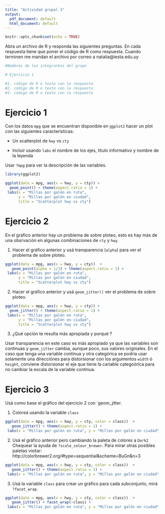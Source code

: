 ```yaml
---
title: "Actividad grupal 3"
output:
  pdf_document: default
  html_document: default
---
```


```r
knitr::opts_chunk$set(echo = TRUE)
```

Abra un archivo de R y responda las siguientes preguntas. En cada respuesta tiene que poner el código de R como respuesta.
Cuando terminen me mandan el archivo por correo a natalia@iesta.edu.uy

```r
#Nombres de los integrantes del grupo

# Ejercicio 1

#1. código de R o texto con la respuesta
#2. código de R o texto con la respuesta
#3. código de R o texto con la respuesta

```

# Ejercicio 1

Con los datos `mpg` que se encuentran disponible en `ggplot2` hacer un plot con las siguientes características:

- Un scatterplot de   `hwy` vs `cty` 

- Incluir usando `labs` el nombre de los ejes, título informativo y nombre de la leyenda

Usar `?mpg` para ver la descripción de las variables.

```r
library(ggplot2)

ggplot(data = mpg, aes(x = hwy, y = cty)) +
  geom_point() + theme(aspect.ratio = 1) +
 labs(x = "Millas por galón en ruta", 
      y = "Millas por galón en ciudad", 
      title = "Scatterplot hwy vs cty") 
```

# Ejercicio 2

 En el gráfico anterior hay un problema de sobre ploteo, esto es hay más de una obsrvación en algunas combinaciones de  `cty` y `hwy`. 
 
1. Hacer el  gráfico anterior y usá transparencia (`alpha`) para ver el problema de sobre ploteo.
```r

ggplot(data = mpg, aes(x = hwy, y = cty))  + 
   geom_point(alpha = 1/3) + theme(aspect.ratio = 1) +
 labs(x = "Millas por galón en ruta",
      y = "Millas por galón en ciudad", 
      title = "Scatterplot hwy vs cty") 
```
 
 
2. Hacer el  gráfico anterior y usá  `geom_jitter()`  ver el problema de sobre ploteo.
 

```r
ggplot(data = mpg, aes(x = hwy, y = cty)) +
  geom_jitter() + theme(aspect.ratio = 1) +
 labs(x = "Millas por galón en ruta", 
      y = "Millas por galón en ciudad", 
      title = "Scatterplot hwy vs cty")  
```
3. ¿Qué opción te resulta más apropiada y porqué ? 

Usar transparencia en este caso es más apropiado ya que las variables son continuas y `geom_jitter` cambia, aunque poco, sus valores originales. En el caso que tenga una variable continua y otra categórica se podría usar solamente una direcciónes para distorsionar con  los argumentos `width` ó `height`, conviene distorsionar el eje que tiene la cariable categoórica para no cambiar la escala de la variable continua.
 
#  Ejercicio 3

Usá como base el gráfico del ejercicio 2 con `geom_jitter.

1. Coloreá usando la variable `class`
 
```r

ggplot(data = mpg, aes(x = hwy, y = cty, color = class))  + 
   geom_jitter() + theme(aspect.ratio = 1) +
 labs(x = "Millas por galón en ruta", y = "Millas por galón en ciudad", title = "Scatterplot hwy vs cty", colour = "Tipo de auto") 
```

2. Usá el gráfico anterior pero cambiando la paleta de colores a `Dark2`
  Chequear la ayuda de `?scale_colour_brewer`. Para mirar otras posibles paletas visitar: http://colorbrewer2.org/#type=sequential&scheme=BuGn&n=3

```r

ggplot(data = mpg, aes(x = hwy, y = cty, color = class))  + 
   geom_jitter() + theme(aspect.ratio = 1) +
 labs(x = "Millas por galón en ruta", y = "Millas por galón en ciudad", title = "Scatterplot hwy vs cty", colour="Tipo de auto") + scale_colour_brewer(palette = "Dark2")
```

3. Usá la variable `class` para crear un gráfico para cada subconjunto, mirá `?facet_wrap`.

```r

ggplot(data = mpg, aes(x = hwy, y = cty, color = class))  + 
   geom_jitter() + facet_wrap(~class) +
 labs(x = "Millas por galón en ruta", y = "Millas por galón en ciudad", title = "Scatterplot hwy vs cty", colour="Tipo de auto") + scale_colour_brewer(palette = "Dark2")
``` 
